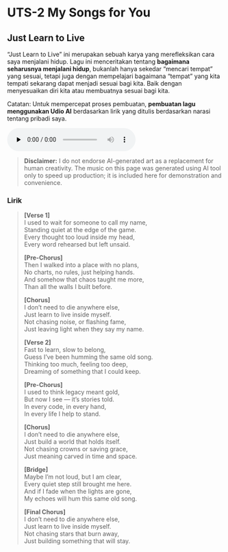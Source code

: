 # UTS-2 My Songs for You

## Just Learn to Live
"Just Learn to Live" ini merupakan sebuah karya yang merefleksikan cara saya menjalani hidup. Lagu ini menceritakan tentang **bagaimana seharusnya menjalani hidup**, bukanlah hanya sekedar "mencari tempat" yang sesuai, tetapi juga dengan mempelajari bagaimana "tempat" yang kita tempati sekarang dapat menjadi sesuai bagi kita. Baik dengan menyesuaikan diri kita atau membuatnya sesuai bagi kita.

Catatan: Untuk mempercepat proses pembuatan, **pembuatan lagu menggunakan Udio AI**  berdasarkan lirik yang ditulis berdasarkan narasi tentang pribadi saya.

<audio controls preload="none">
	<source src="Just Learn to Live.mp3" type="audio/mpeg" />
	Your browser does not support the audio element.
</audio>

> **Disclaimer:** I do not endorse AI-generated art as a replacement for human creativity. The music on this page was generated using AI tool only to speed up production; it is included here for demonstration and convenience.

### Lirik

> **[Verse 1]**  
> I used to wait for someone to call my name,  
> Standing quiet at the edge of the game.  
> Every thought too loud inside my head,  
> Every word rehearsed but left unsaid.  
> 
> **[Pre-Chorus]**  
> Then I walked into a place with no plans,  
> No charts, no rules, just helping hands.  
> And somehow that chaos taught me more,  
> Than all the walls I built before.  
> 
> **[Chorus]**  
> I don’t need to die anywhere else,  
> Just learn to live inside myself.  
> Not chasing noise, or flashing fame,  
> Just leaving light when they say my name.  
> 
> **[Verse 2]**  
> Fast to learn, slow to belong,  
> Guess I’ve been humming the same old song.  
> Thinking too much, feeling too deep,  
> Dreaming of something that I could keep.  
> 
> **[Pre-Chorus]**  
> I used to think legacy meant gold,  
> But now I see — it’s stories told.  
> In every code, in every hand,  
> In every life I help to stand.  
> 
> **[Chorus]**  
> I don’t need to die anywhere else,  
> Just build a world that holds itself.  
> Not chasing crowns or saving grace,  
> Just meaning carved in time and space.  
> 
> **[Bridge]**  
> Maybe I’m not loud, but I am clear,  
> Every quiet step still brought me here.  
> And if I fade when the lights are gone,  
> My echoes will hum this same old song.  
> 
> **[Final Chorus]**  
> I don’t need to die anywhere else,  
> Just learn to live inside myself.  
> Not chasing stars that burn away,  
> Just building something that will stay.